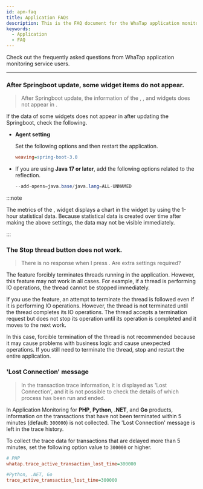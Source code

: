 ```yaml
---
id: apm-faq
title: Application FAQs
description: This is the FAQ document for the WhaTap application monitoring service.
keywords:
  - Application
  - FAQ
---
```


Check out the frequently asked questions from WhaTap application monitoring service users. 

---

<div className='faqs'>

### After Springboot update, some widget items do not appear.

> After Springboot update, the information of the <Cmdname sid="AA005" className="uitext" />, <Cmdname sid="today_user" className="uitext" />, and <Cmdname sid="today_tps" className="uitext" /> widgets does not appear in <Cmdname sid="side_appDashboard" className="uitext" />.

If the data of some widgets does not appear in <Cmdname sid="side_appDashboard" className="uitext" /> after updating the Springboot, check the following.

- **Agent setting**

  Set the following options and then restart the application.

  ```ini title="whatap.conf"
  weaving=spring-boot-3.0
  ```

- If you are using **Java 17 or later**, add the following options related to the reflection.

  ```java
  --add-opens=java.base/java.lang=ALL-UNNAMED
  ```

:::note

The metrics of the <Cmdname sid="today_user" className="uitext" />, <Cmdname sid="today_tps" className="uitext" /> widget displays a chart in the widget by using the 1-hour statistical data. Because statistical data is created over time after making the above settings, the data may not be visible immediately.

:::

### The Stop thread button does not work.

> There is no response when I press <Cmdname sid="stop_thread" className="uitext" />. Are extra settings required?

The <Cmdname sid="stop_thread" className="uitext" /> feature forcibly terminates threads running in the application. However, this feature may not work in all cases. For example, if a thread is performing IO operations, the thread cannot be stopped immediately.

If you use the <Cmdname sid="stop_thread" className="uitext" /> feature, an attempt to terminate the thread is followed even if it is performing IO operations. However, the thread is not terminated until the thread completes its IO operations. The thread accepts a termination request but does not stop its operation until its operation is completed and it moves to the next work.

In this case, forcible termination of the thread is not recommended because it may cause problems with business logic and cause unexpected operations. If you still need to terminate the thread, stop and restart the entire application.

### 'Lost Connection' message

> In the transaction trace information, it is displayed as 'Lost Connection', and it is not possible to check the details of which process has been run and ended.

In Application Monitoring for **PHP**, **Python**, **.NET**, and **Go** products, information on the transactions that have not been terminated within 5 minutes (default: `300000`) is not collected. The 'Lost Connection' message is left in the trace history. 

To collect the trace data for transactions that are delayed more than 5 minutes, set the following option value to `300000` or higher.

```ini title="whatap.ini"
# PHP
whatap.trace_active_transaction_lost_time=300000

#Python, .NET, Go
trace_active_transaction_lost_time=300000
```

</div>
